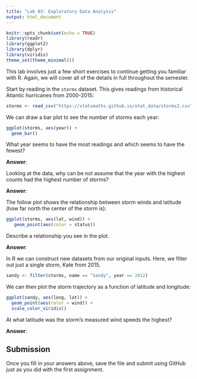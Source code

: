 ```yaml
---
title: "Lab 03: Exploratory Data Analysis"
output: html_document
---
```


```r
knitr::opts_chunk$set(echo = TRUE)
library(readr)
library(ggplot2)
library(dplyr)
library(viridis)
theme_set(theme_minimal())
```

This lab involves just a few short exercises to continue getting you familiar
with R. Again, we will cover all of the details in full throughout the semester.

Start by reading in the `storms` dataset. This gives readings from historical
Atlantic hurricanes from 2000-2015:

```r
storms <- read_csv("https://statsmaths.github.io/stat_data/storms2.csv")
```

We can draw a bar plot to see the number of storms each year:

```r
ggplot(storms, aes(year)) +
  geom_bar()
```

What year seems to have the most readings and which seems to have the fewest?

**Answer**:

Looking at the data, why can be not assume that the year with the highest counts
had the highest number of storms?

**Answer**:

The follow plot shows the relationship between storm winds and latitude (how far
north the center of the storm is):

```r
ggplot(storms, aes(lat, wind)) +
   geom_point(aes(color = status))
```

Describe a relationship you see in the plot.

**Answer**:

In R we can construct new datasets from our original inputs. Here, we filter out
just a single storm, Kate from 2015.

```r
sandy <- filter(storms, name == "Sandy", year == 2012)
```

We can then plot the storm trajectory as a function of latitude and longitude:

```r
ggplot(sandy, aes(long, lat)) +
  geom_point(aes(color = wind)) +
  scale_color_viridis()
```

At what latitude was the storm's measured wind speeds the highest?

**Answer**:

## Submission

Once you fill in your answers above, save the file and submit using GitHub just
as you did with the first assignment.
